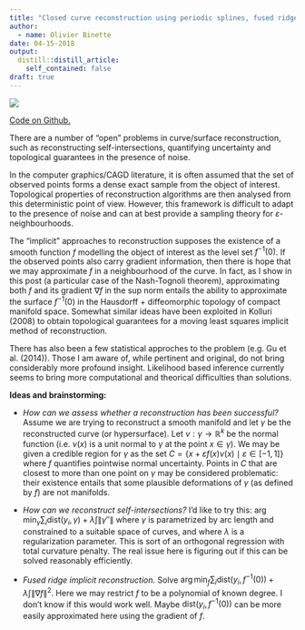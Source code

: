 ```yaml
---
title: "Closed curve reconstruction using periodic splines, fused ridge and minimal hamiltonian cycles"
author:
  - name: Olivier Binette
date: 04-15-2018
output:
  distill::distill_article:
    self_contained: false
draft: true
---
```


![](example.png)

[Code on Github.](https://github.com/OlivierBinette/Splinit)

There are a number of "open" problems in curve/surface reconstruction, such as reconstructing self-intersections, quantifying uncertainty and topological guarantees in the presence of noise.

In the computer graphics/CAGD literature, it is often assumed that the set of observed points forms a dense exact sample from the object of interest. Topological properties of reconstruction algorithms are then analysed from this deterministic point of view. However, this framework is difficult to adapt to the presence of noise and can at best provide a sampling theory for $\varepsilon$-neighbourhoods.

The "implicit" approaches to reconstruction supposes the existence of a smooth function $f$ modelling the object of interest as the level set $f^{-1}(0)$. If the observed points also carry gradient information, then there is hope that we may approximate $f$ in a neighbourhood of the curve. In fact, as I show in this post (a particular case of the Nash-Tognoli theorem), approximating both $f$ and its gradient $\nabla f$ in the sup norm entails the ability to approximate the surface $f^{-1}(0)$ in the Hausdorff + diffeomorphic topology of compact manifold space. Somewhat similar ideas have been exploited in Kolluri (2008) to obtain topological guarantees for a moving least squares implicit method of reconstruction.

There has also been a few statistical approches to the problem (e.g. Gu et al. (2014)). Those I am aware of, while pertinent and original, do not bring considerably more profound insight. Likelihood based inference currently seems to bring more computational and theorical difficulties than solutions.

**Ideas and brainstorming:**

- *How can we assess whether a reconstruction has been successful?* Assume we are trying to reconstruct a smooth manifold and let $\gamma$ be the reconstructed curve (or hypersurface). Let $\nu: \gamma \rightarrow \mathbb{R}^k$ be the normal function (i.e. $\nu(x)$ is a unit normal to $\gamma$ at the point $x \in \gamma$). We may be given a credible region for $\gamma$ as the set $C = \{ x + \varepsilon f(x) \nu(x) \mid \varepsilon \in [-1,1] \}$ where $f$ quantifies pointwise normal uncertainty. Points in $C$ that are closest to more than one point on $\gamma$ may be considered problematic: their existence entails that some plausible deformations of $\gamma$ (as defined by $f$) are not manifolds.

- *How can we reconstruct self-intersections?* I'd like to try this: $\arg \min_\gamma \sum_{i} \text{dist}(y_i, \gamma) + \lambda \int \|\gamma''\|$ where $\gamma$ is parametrized by arc length and constrained to a suitable space of curves, and where $\lambda$ is a regularization parameter. This is sort of an orthogonal regression with total curvature penalty. The real issue here is figuring out if this can be solved reasonably efficiently.

- *Fused ridge implicit reconstruction.* Solve $\arg \min_f\sum_{i} \text{dist}\left(y_i, f^{-1}(0)\right) + \lambda \int \|\nabla f\|^2$. Here we may restrict $f$ to be a polynomial of known degree. I don't know if this would work well. Maybe $\text{dist}(y_i, f^{-1}(0))$ can be more easily approximated here using the gradient of $f$.
